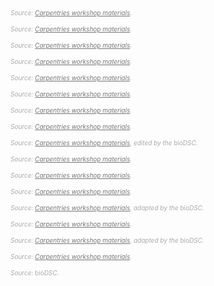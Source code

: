 


<!-- ####################################################################### -->



<!-- Carpentries credits L2 -->
<div class="text-end">
*<font color="#aaaaaa" size=1>Source: [Carpentries workshop materials](https://swcarpentry.github.io/python-novice-gapminder/02-variables.html){style="color: #777777" target=_blank}.</font>*
</div>
<!-- Carpentries credits L3 -->
<div class="text-end">
*<font color="#aaaaaa" size=1>Source: [Carpentries workshop materials](https://swcarpentry.github.io/python-novice-gapminder/03-types-conversion.html){style="color: #777777" target=_blank}.</font>*
</div>
<!-- Carpentries credits L3 -->
<div class="text-end">
*<font color="#aaaaaa" size=1>Source: [Carpentries workshop materials](https://swcarpentry.github.io/python-novice-gapminder/03-types-conversion.html){style="color: #777777" target=_blank}.</font>*
</div>
<!-- Carpentries credits L4 -->
<div class="text-end">
*<font color="#aaaaaa" size=1>Source: [Carpentries workshop materials](https://swcarpentry.github.io/python-novice-gapminder/04-built-in.html){style="color: #777777" target=_blank}.</font>*
</div>

<!-- ####################################################################### -->

<!-- Carpentries credits L6 -->
<div class="text-end">
*<font color="#aaaaaa" size=1>Source: [Carpentries workshop materials](https://swcarpentry.github.io/python-novice-gapminder/06-libraries.html){style="color: #777777" target=_blank}.</font>*
</div>
<!-- Carpentries credits L7 -->
<div class="text-end">
*<font color="#aaaaaa" size=1>Source: [Carpentries workshop materials](https://swcarpentry.github.io/python-novice-gapminder/07-reading-tabular.html){style="color: #777777" target=_blank}.</font>*
</div>
<!-- Carpentries credits L8 -->
<div class="text-end">
*<font color="#aaaaaa" size=1>Source: [Carpentries workshop materials](https://swcarpentry.github.io/python-novice-gapminder/08-data-frames.html){style="color: #777777" target=_blank}.</font>*
</div>
<!-- Carpentries credits L9 -->
<div class="text-end">
*<font color="#aaaaaa" size=1>Source: [Carpentries workshop materials](https://swcarpentry.github.io/python-novice-gapminder/09-plotting.html){style="color: #777777" target=_blank}.</font>*
</div>
<!-- Carpentries credits L9, edited -->
<div class="text-end">
*<font color="#aaaaaa" size=1>Source: [Carpentries workshop materials](https://swcarpentry.github.io/python-novice-gapminder/09-plotting.html){style="color: #777777" target=_blank},
edited by the *bio*DSC.</font>*
</div>

<!-- ####################################################################### -->

<!-- Carpentries credits L11 -->
<div class="text-end">
*<font color="#aaaaaa" size=1>Source: [Carpentries workshop materials](https://swcarpentry.github.io/python-novice-gapminder/11-lists.html){style="color: #777777" target=_blank}.</font>*
</div>
<!-- Carpentries credits L12 -->
<div class="text-end">
*<font color="#aaaaaa" size=1>Source: [Carpentries workshop materials](https://swcarpentry.github.io/python-novice-gapminder/12-for-loops.html){style="color: #777777" target=_blank}.</font>*
</div>
<!-- Carpentries credits L13 -->
<div class="text-end">
*<font color="#aaaaaa" size=1>Source: [Carpentries workshop materials](https://swcarpentry.github.io/python-novice-gapminder/13-conditionals.html){style="color: #777777" target=_blank}.</font>*
</div>
<!-- Carpentries credits L13, modified -->
<div class="text-end">
*<font color="#aaaaaa" size=1>Source: [Carpentries workshop materials](https://swcarpentry.github.io/python-novice-gapminder/13-conditionals.html){style="color: #777777" target=_blank}, adapted by the *bio*DSC.</font>*
</div>
<!-- Carpentries credits L14 -->
<div class="text-end">
*<font color="#aaaaaa" size=1>Source: [Carpentries workshop materials](https://swcarpentry.github.io/python-novice-gapminder/14-looping-data-sets.html){style="color: #777777" target=_blank}.</font>*
</div>
<!-- Carpentries credits L14, modified -->
<div class="text-end">
*<font color="#aaaaaa" size=1>Source: [Carpentries workshop materials](https://swcarpentry.github.io/python-novice-gapminder/14-looping-data-sets.html){style="color: #777777" target=_blank}, adapted by the *bio*DSC.</font>*
</div>


<!-- ####################################################################### -->

<!-- Carpentries credits L16 -->
<div class="text-end">
*<font color="#aaaaaa" size=1>Source: [Carpentries workshop materials](https://swcarpentry.github.io/python-novice-gapminder/16-writing-functions.html){style="color: #777777" target=_blank}.</font>*
</div>


<!-- ####################################################################### -->


<!-- bioDSC credits -->
<div class="text-end">
*<font color="#aaaaaa" size=1>Source: *bio*DSC.</font>*
</div>

